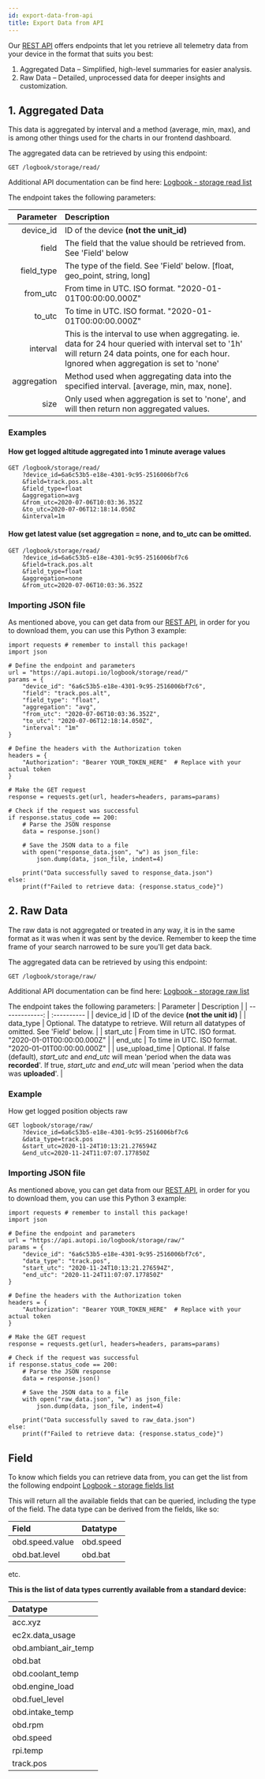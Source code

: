 ```yaml
---
id: export-data-from-api
title: Export Data from API
---
```


Our <a href="https://api.autopi.io/" target="_blank">REST API</a> offers endpoints that let you retrieve all telemetry data from your device in the format that suits you best:
1. Aggregated Data – Simplified, high-level summaries for easier analysis.
2. Raw Data – Detailed, unprocessed data for deeper insights and customization.

## 1. Aggregated Data
This data is aggregated by interval and a method (average, min, max), and is among other
things used for the charts in our frontend dashboard.

The aggregated data can be retrieved by using this endpoint:

```
GET /logbook/storage/read/
```

Additional API documentation can be find here: <a href="https://api.autopi.io/#/logbook/logbook_storage_read_list" target="_blank">Logbook - storage read list</a>

The endpoint takes the following parameters:

| Parameter | Description  |
| -------------: | :---------- |
|  device_id | ID of the device **(not the unit_id)** |
|  field | The field that the value should be retrieved from. See 'Field' below |
|  field_type | The type of the field. See 'Field' below. [float, geo_point, string, long] |
|  from_utc | From time in UTC. ISO format. "2020-01-01T00:00:00.000Z" |
|  to_utc | To time in UTC. ISO format. "2020-01-01T00:00:00.000Z" |
|  interval | This is the interval to use when aggregating. ie. data for 24 hour queried with interval set to '1h' will return 24 data points, one for each hour. Ignored when aggregation is set to 'none' |
|  aggregation | Method used when aggregating data into the specified interval. [average, min, max, none]. |
|  size | Only used when aggregation is set to 'none', and will then return non aggregated values. |

### Examples

#### How get logged altitude aggregated into 1 minute average values

```
GET /logbook/storage/read/
    ?device_id=6a6c53b5-e18e-4301-9c95-2516006bf7c6
    &field=track.pos.alt
    &field_type=float
    &aggregation=avg
    &from_utc=2020-07-06T10:03:36.352Z
    &to_utc=2020-07-06T12:18:14.050Z
    &interval=1m
```

#### How get latest value (set aggregation = none, and to_utc can be omitted.

```
GET /logbook/storage/read/
    ?device_id=6a6c53b5-e18e-4301-9c95-2516006bf7c6
    &field=track.pos.alt
    &field_type=float
    &aggregation=none
    &from_utc=2020-07-06T10:03:36.352Z
```

### Importing JSON file
As mentioned above, you can get data from our <a href="https://api.autopi.io/" target="_blank">REST API</a>, in order for you to download them, you can use this Python 3 example: 
```
import requests # remember to install this package!
import json

# Define the endpoint and parameters
url = "https://api.autopi.io/logbook/storage/read/"
params = {
    "device_id": "6a6c53b5-e18e-4301-9c95-2516006bf7c6",
    "field": "track.pos.alt",
    "field_type": "float",
    "aggregation": "avg",
    "from_utc": "2020-07-06T10:03:36.352Z",
    "to_utc": "2020-07-06T12:18:14.050Z",
    "interval": "1m"
}

# Define the headers with the Authorization token
headers = {
    "Authorization": "Bearer YOUR_TOKEN_HERE"  # Replace with your actual token
}

# Make the GET request
response = requests.get(url, headers=headers, params=params)

# Check if the request was successful
if response.status_code == 200:
    # Parse the JSON response
    data = response.json()

    # Save the JSON data to a file
    with open("response_data.json", "w") as json_file:
        json.dump(data, json_file, indent=4)

    print("Data successfully saved to response_data.json")
else:
    print(f"Failed to retrieve data: {response.status_code}")
```

## 2. Raw Data
The raw data is not aggregated or treated in any way, it is in the same format as it was when it was sent by the device. Remember to keep the time frame of your search narrowed to be sure you'll get data back.

The aggregated data can be retrieved by using this endpoint:
```
GET /logbook/storage/raw/
```
Additional API documentation can be find here: <a href="https://api.autopi.io/#/logbook/logbook_storage_raw_list" target="_blank">Logbook - storage raw list</a>

The endpoint takes the following parameters:
| Parameter       | Description  |
| -------------: | :---------- |
|  device_id | ID of the device **(not the unit id)** |
|  data_type | Optional. The datatype to retrieve. Will return all datatypes of omitted. See 'Field' below. |
|  start_utc | From time in UTC. ISO format. "2020-01-01T00:00:00.000Z" |
|  end_utc | To time in UTC. ISO format. "2020-01-01T00:00:00.000Z" |
|  use_upload_time | Optional. If false (default), *start_utc* and *end_utc* will mean 'period when the data was **recorded**'. If true, *start_utc* and *end_utc* will mean 'period when the data was **uploaded**'. |

### Example 
How get logged position objects raw

```
GET logbook/storage/raw/
    ?device_id=6a6c53b5-e18e-4301-9c95-2516006bf7c6
    &data_type=track.pos
    &start_utc=2020-11-24T10:13:21.276594Z
    &end_utc=2020-11-24T11:07:07.177850Z
```

### Importing JSON file
As mentioned above, you can get data from our <a href="https://api.autopi.io/" target="_blank">REST API</a>, in order for you to download them, you can use this Python 3 example: 
```
import requests # remember to install this package!
import json

# Define the endpoint and parameters
url = "https://api.autopi.io/logbook/storage/raw/"
params = {
    "device_id": "6a6c53b5-e18e-4301-9c95-2516006bf7c6",
    "data_type": "track.pos",
    "start_utc": "2020-11-24T10:13:21.276594Z",
    "end_utc": "2020-11-24T11:07:07.177850Z"
}

# Define the headers with the Authorization token
headers = {
    "Authorization": "Bearer YOUR_TOKEN_HERE"  # Replace with your actual token
}

# Make the GET request
response = requests.get(url, headers=headers, params=params)

# Check if the request was successful
if response.status_code == 200:
    # Parse the JSON response
    data = response.json()

    # Save the JSON data to a file
    with open("raw_data.json", "w") as json_file:
        json.dump(data, json_file, indent=4)

    print("Data successfully saved to raw_data.json")
else:
    print(f"Failed to retrieve data: {response.status_code}")
 ```   

## Field

To know which fields you can retrieve data from, you can get the list from the following endpoint <a href="https://api.autopi.io/#/logbook/logbook_storage_fields_list" target="_blank">Logbook - storage fields list</a>


This will return all the available fields that can be queried, including the type of the field.
The data type can be derived from the fields, like so:

| Field | Datatype |
| :---- | :------- |
| obd.speed.value | obd.speed |
| obd.bat.level | obd.bat |

etc.

**This is the list of data types currently available from a standard device:**

| Datatype       | 
| :------------- |
| acc.xyz |
| ec2x.data_usage |
| obd.ambiant_air_temp |
| obd.bat |
| obd.coolant_temp |
| obd.engine_load |
| obd.fuel_level |
| obd.intake_temp |
| obd.rpm |
| obd.speed |
| rpi.temp |
| track.pos |
